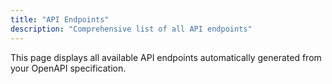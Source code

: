 ```yaml
---
title: "API Endpoints"
description: "Comprehensive list of all API endpoints"
---
```


<Note>
This page displays all available API endpoints automatically generated from your OpenAPI specification.
</Note>

<APIReference />

